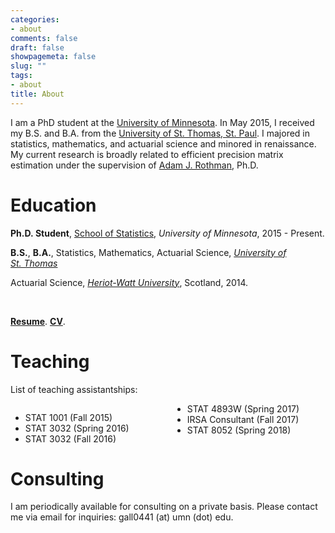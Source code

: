 ```yaml
---
categories:
- about
comments: false
draft: false
showpagemeta: false
slug: ""
tags:
- about
title: About
---
```


I am a PhD student at the [University of Minnesota](http://www.stat.umn.edu/). In May 2015, I received my B.S. and B.A. from the [University of St. Thomas, St. Paul](https://www.stthomas.edu/). I majored in statistics, mathematics, and actuarial science and minored in renaissance. My current research is broadly related to efficient precision matrix estimation under the supervision of [Adam J. Rothman](http://users.stat.umn.edu/~arothman/), Ph.D.


# Education

**Ph.D. Student**, [School of Statistics](http://www.stat.umn.edu/), *University of Minnesota*, 2015 - Present.

**B.S.**, **B.A.**, Statistics, Mathematics, Actuarial Science, [*University of St. Thomas*](https://www.stthomas.edu/)

Actuarial Science, [*Heriot-Watt University*](margin-bottom: 20px;), Scotland, 2014.

<br>

[**Resume**](images/WebsiteResume.pdf). [**CV**](images/CV.pdf).


# Teaching

List of teaching assistantships:


<style>
  .col2 {
    columns: 2 200px;         /* number of columns and width in pixels*/
    -webkit-columns: 2 200px; /* chrome, safari */
    -moz-columns: 2 200px;    /* firefox */
  }
</style>


<div class="col2">
- STAT 1001 (Fall 2015)
- STAT 3032 (Spring 2016)
- STAT 3032 (Fall 2016)
- STAT 4893W (Spring 2017)
- IRSA Consultant (Fall 2017)
- STAT 8052 (Spring 2018)
</div>


# Consulting

I am periodically available for consulting on a private basis. Please contact me via email for inquiries: gall0441 (at) umn (dot) edu.
